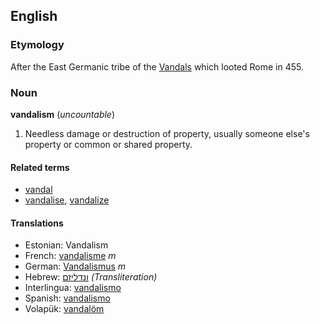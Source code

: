 ==English==
===Etymology===
After the East Germanic tribe of the [[w:Vandals|Vandals]] which looted Rome in 455.
===Noun===
'''vandalism''' (''uncountable'')

#Needless damage or destruction of property, usually someone else's property or common or shared property.

====Related terms====
*[[vandal]]
*[[vandalise]], [[vandalize]]

====Translations====
*Estonian: Vandalism
*French: [[vandalisme]] ''m''
*German: [[Vandalismus]] ''m''
*Hebrew: [[ונדליזם]] ''(Transliteration)''<!-- is the translit a genuinely used word or created for this article?? -->
*Interlingua: [[vandalismo]]
*Spanish: [[vandalismo]]
*Volapük: [[vandalöm]]